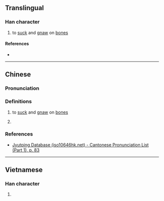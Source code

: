{{character info}}
==Translingual==

===Han character===
{{Han char|rn=30|rad=口|as=12|sn=15|four=|canj=RFDQ|ids=⿰口粦}}

# {{lb|mul|Cantonese}} to [[suck]] and [[gnaw]] on [[bone]]s

====References====
* {{Han ref|kx=0209.140|dkj=04322|hdz=10686.040|uh=5652|ud=22098}}

----

==Chinese==
{{zh-forms}}

===Pronunciation===
{{zh-pron
|m=lián
|c=leon1
|mc=y
|oc=y
|cat=
}}

===Definitions===
{{zh-hanzi}}

# {{lb|zh|Cantonese}} to [[suck]] and [[gnaw]] on [[bone]]s
# {{lb|zh|Mandarin}} {{rfdef|zh|sort=口12}}

===References===
* [http://www.iso10646hk.net/jp/document/download.jsp Jyutping Database (iso10646hk.net) - Cantonese Pronunciation List (Part 1), p. 83]

----

==Vietnamese==

===Han character===
{{vi-readings|reading=rên|rs=口12}}

# {{rfdef|vi|sort=口12}}